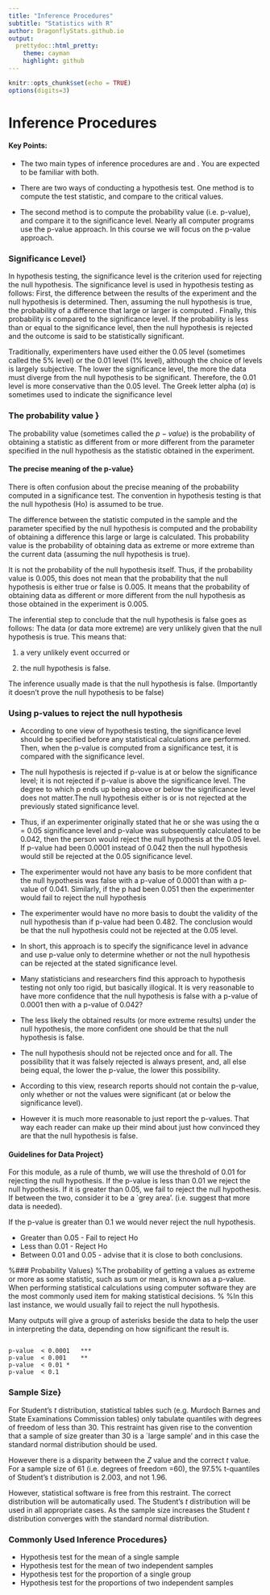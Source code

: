 ```yaml
---
title: "Inference Procedures"
subtitle: "Statistics with R"
author: DragonflyStats.github.io
output:
  prettydoc::html_pretty:
    theme: cayman
    highlight: github
---
```


```r
knitr::opts_chunk$set(echo = TRUE)
options(digits=3)
```

Inference Procedures
==============================

#### Key Points:

* The two main types of inference procedures are \textbf{Hypothesis Tests} and \textbf{Confidence Intervals}. You are expected to be familiar with both.

* There are two ways of conducting a hypothesis test. One method is to compute the test statistic, and compare to the critical values.

* The second method is to compute the probability value  (i.e. p-value), and compare it to the significance level. Nearly all computer programs use the p-value approach. In this course we will focus on the p-value approach.


### Significance Level}

In hypothesis testing, the significance level is the criterion used for rejecting the null hypothesis. The significance level is used in hypothesis testing as follows: First, the difference between the results of the experiment and the null hypothesis is determined. Then, assuming the null hypothesis is true, the probability of a difference that large or larger is computed . Finally, this probability is compared to the significance level. If the probability is less than or equal to the significance level, then the null hypothesis is rejected and the outcome is said to be statistically significant.

Traditionally, experimenters have used either the 0.05 level (sometimes called the $5\%$ level) or the 0.01 level ($1\%$ level), although the choice of levels is largely subjective. The lower the significance level, the more the data must diverge from the null hypothesis to be significant.
 Therefore, the 0.01 level is more conservative than the 0.05 level. The Greek letter alpha ($\alpha$) is sometimes used to indicate the significance level

### The probability value }

The probability value (sometimes called the $p-value$) is the probability of obtaining a statistic as different from or more different from the parameter specified in the null hypothesis as the statistic obtained in the experiment.

#### The precise meaning of the p-value}

There is often confusion about the precise meaning of the probability computed in a significance test. The convention in hypothesis testing is that the null hypothesis (Ho) is assumed to be true.

The difference between the statistic computed in the sample and the parameter specified by the null hypothesis is computed and the probability of obtaining a difference this large or large is calculated. This probability value is the probability of obtaining data as extreme or more extreme than the current data (assuming the null hypothesis is true).

It is not the probability of the null hypothesis itself. Thus, if the probability value is 0.005, this does not mean that the probability that the null hypothesis is either true or false is 0.005. It means that the probability of obtaining data as different or more different from the null hypothesis as those obtained in the experiment is 0.005.

The inferential step to conclude that the null hypothesis is false goes as follows: The data (or data more extreme) are very unlikely given that the null hypothesis is true.
This means that:

(1) a very unlikely event occurred or

(2) the null hypothesis is false.

The inference usually made is that the null hypothesis is false.  (Importantly it doesn't prove the null hypothesis to be false)

### Using p-values to reject the null hypothesis

* According to one view of hypothesis testing, the significance level should be specified before any statistical calculations are performed. Then, when the p-value is computed from a significance test, it is compared with the significance level.

* The null hypothesis is rejected if p-value is at or below the significance level; it is not rejected if p-value is above the significance level. The degree to which p ends up being above or below the significance level does not matter.The null hypothesis either is or is not rejected at the previously stated significance level.

* Thus, if an experimenter originally stated that he or she was using the α = 0.05 significance level and p-value was subsequently calculated to be 0.042, then the person would reject the null hypothesis at the 0.05 level. If p-value had been 0.0001 instead of 0.042 then the null hypothesis would still be rejected at the 0.05 significance level.

* The experimenter would not have any basis to be more confident that the null hypothesis was false with a p-value of 0.0001 than with a p-value of 0.041. Similarly, if the p had been 0.051 then the experimenter would fail to reject the null hypothesis

* The experimenter would have no more basis to doubt the validity of the null hypothesis than if p-value had been 0.482. The conclusion would be that the null hypothesis could not be rejected at the 0.05 level.

* In short, this approach is to specify the significance level in advance and use p-value only to determine whether or not the null hypothesis can be rejected at the stated significance level.

* Many statisticians and researchers find this approach to hypothesis testing not only too rigid, but basically illogical. It is very reasonable to  have more confidence that the null hypothesis is false with a p-value of 0.0001 then with a p-value of 0.042?

* The less likely the obtained results (or more extreme results) under the null hypothesis, the more confident one should be that the null hypothesis is false.

* The null hypothesis should not be rejected once and for all. The possibility that it was falsely rejected is always present, and, all else being equal, the lower the p-value, the lower this possibility.

* According to this view, research reports should not contain the p-value, only whether or not the values were significant (at or below the significance level).

* However it is much more reasonable to just report the p-values. That way each reader can make up their mind about just how convinced they are that the null hypothesis is false.

#### Guidelines for Data Project}
For this module, as a rule of thumb, we will use the threshold of 0.01 for rejecting the null hypothesis. If the p-value is less than 0.01 we reject the null hypothesis. If it is greater than 0.05, we fail to reject the null hypothesis. If between the two, consider it to be a `grey area'. (i.e. suggest that more data is needed).

If the p-value is greater than 0.1 we would never reject the null hypothesis.
 
* Greater than 0.05 - Fail to reject Ho
* Less than 0.01 - Reject Ho
* Between 0.01 and 0.05 - advise that it is close to both conclusions.



%### Probability Values}
%The probability of getting a values as extreme or more as some statistic, such as sum or mean, is known as a p-value. When performing statistical calculations using computer software they are the most commonly used item for making statistical decisions.
%
%In this last instance, we would usually fail to reject the null hypothesis.

Many \texttt{R} outputs will give a group of asterisks beside the data to help the user in interpreting the data, depending on how significant the result is.

<pre><code>
p-value  < 0.0001  	***
p-value  < 0.001	**
p-value  < 0.01	*
p-value  < 0.1
</code></pre>


### Sample Size}
For Student's $t$ distribution, statistical tables such (e.g. Murdoch Barnes and State Examinations Commission tables) only tabulate quantiles with degrees of freedom of less than 30. This restraint has given rise to the convention that a sample of size greater than 30 is a `large sample' and in this case the standard normal distribution should be used.

However there is a disparity between the $Z$ value and the correct $t$ value. For a sample size of 61 (i.e. degrees of freedom =60), the $97.5\%$ t-quantiles of Student's t distribution is 2.003, and not 1.96.

However, statistical software is free from this restraint. The correct distribution will be automatically used. The Student's $t$ distribution will be used in all appropriate cases. As the sample size increases the Student $t$ distribution converges with the standard normal distribution.

### Commonly Used Inference Procedures}

*    Hypothesis test for the mean of a single sample
*    Hypothesis test for the mean of two independent samples
*    Hypothesis test for the proportion of a single group
*    Hypothesis test for the proportions of two independent samples

